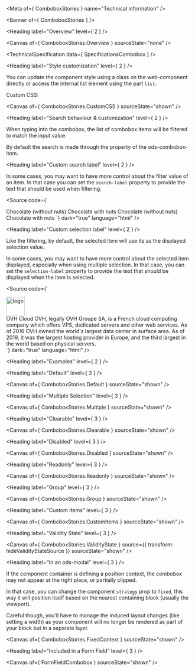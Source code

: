 
<Meta of={ ComboboxStories } name="Technical information" />

<Banner of={ ComboboxStories } />

<Heading label="Overview" level={ 2 } />

<Canvas of={ ComboboxStories.Overview } sourceState="none" />

<TechnicalSpecification data={ SpecificationsCombobox } />

<Heading label="Style customization" level={ 2 } />

You can update the component style using a class on the web-component directly or access the internal list element using the part `list`.

Custom CSS:

<Canvas of={ ComboboxStories.CustomCSS } sourceState="shown" />

<Heading label="Search behaviour & customization" level={ 2 } />

When typing into the combobox, the list of combobox items will be filtered to match the input value.

By default the search is made through the <OdsLink href="https://developer.mozilla.org/en-US/docs/Web/API/Node/textContent" label="textContent" target="_blank" />
property of the ods-combobox-item.

<Heading label="Custom search label" level={ 2 } />

In some cases, you may want to have more control about the filter value of an item.
In that case you can set the `search-label` property to provide the text that should be used when filtering.

<Source code={`
<!-- Default behaviour will propose two items on "nuts" filtering -->
<ods-combobox>
  <ods-combobox-item value="chocolate">
    Chocolate (without nuts)
  </ods-combobox-item>
  <ods-combobox-item value="chocolate-with-nuts">
    Chocolate with nuts
  </ods-combobox-item>
</ods-combobox>

<!-- By setting a custom search label, only one item will come by on "nuts" filtering -->
<ods-combobox>
  <ods-combobox-item search-label="Chocolate" value="chocolate">
    Chocolate (without nuts)
  </ods-combobox-item>
  <ods-combobox-item value="chocolate-with-nuts">
    Chocolate with nuts
  </ods-combobox-item>
</ods-combobox>
`}
        dark="true"
        language="html" />

<Heading label="Custom selection label" level={ 2 } />

Like the filtering, by default, the selected item will use its <OdsLink href="https://developer.mozilla.org/en-US/docs/Web/API/Node/textContent" label="text content" target="_blank" />
as the displayed selection value.

In some cases, you may want to have more control about the selected item displayed, especially when using multiple selection.
In that case, you can set the `selection-label` property to provide the text that should be displayed when the item is selected.

<Source code={`
<!-- The item in the dropdown will use the custom template, but the selected tag will only display "OVH" -->
<ods-combobox allow-multiple>
  <ods-combobox-item selection-label="OVH" value="ovh">
    <div class="custom-item">
      <img alt="logo"
           src="https://static-00.iconduck.com/assets.00/ovh-icon-2048x2048-l4c3izvg.png"
           width="50" />
      <div class="custom-item__content">
        <span class="custom-item__content__title">OVH Cloud</span>
        <span>OVH, legally OVH Groupe SA, is a French cloud computing company which offers VPS, dedicated servers and other web services. As of 2016 OVH owned the world's largest data center in surface area. As of 2019, it was the largest hosting provider in Europe, and the third largest in the world based on physical servers.</span>
      </div>
    </div>
  </ods-combobox-item>
</ods-combobox>
`}
        dark="true"
        language="html" />

<Heading label="Examples" level={ 2 } />

<Heading label="Default" level={ 3 } />

<Canvas of={ ComboboxStories.Default } sourceState="shown" />

<Heading label="Multiple Selection" level={ 3 } />

<Canvas of={ ComboboxStories.Multiple } sourceState="shown" />

<Heading label="Clearable" level={ 3 } />

<Canvas of={ ComboboxStories.Clearable } sourceState="shown" />

<Heading label="Disabled" level={ 3 } />

<Canvas of={ ComboboxStories.Disabled } sourceState="shown" />

<Heading label="Readonly" level={ 3 } />

<Canvas of={ ComboboxStories.Readonly } sourceState="shown" />

<Heading label="Group" level={ 3 } />

<Canvas of={ ComboboxStories.Group } sourceState="shown" />

<Heading label="Custom Items" level={ 3 } />

<Canvas of={ ComboboxStories.CustomItems } sourceState="shown" />

<Heading label="Validity State" level={ 3 } />

<Canvas of={ ComboboxStories.ValidityState } source={{ transform: hideValidityStateSource }} sourceState="shown" />

<Heading label="In an ods-modal" level={ 3 } />

If the component container is defining a position context, the combobox may not appear at the right place, or partially clipped.

In that case, you can change the component `strategy` prop to `fixed`, this way it will position itself based on the
nearest containing block (usually the viewport).

Careful though, you'll have to manage the induced layout changes (like setting a width) as your component will no longer be rendered as part of your block but in a separate layer.

<Canvas of={ ComboboxStories.FixedContext } sourceState="shown" />

<Heading label="Included in a Form Field" level={ 3 } />

<Canvas of={ FormFieldCombobox } sourceState="shown" />
